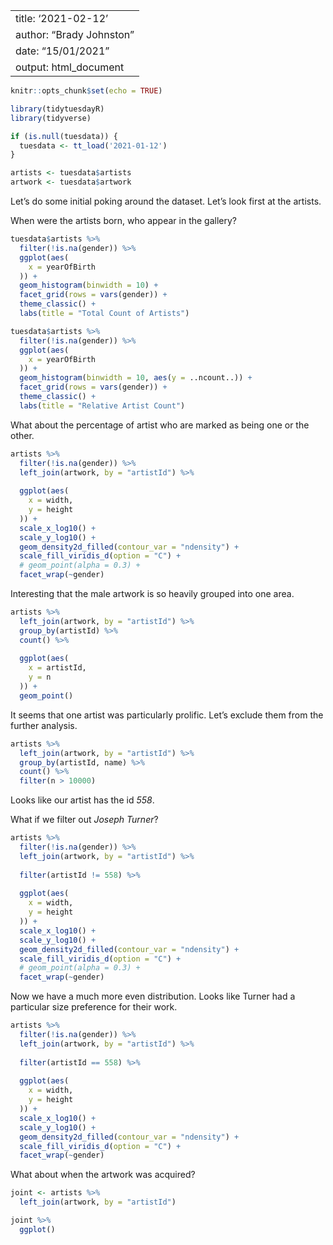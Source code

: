 
---
title: '2021-02-12'
author: "Brady Johnston"
date: "15/01/2021"
output: html_document
---

```r
knitr::opts_chunk$set(echo = TRUE)
```

```r
library(tidytuesdayR)
library(tidyverse)

if (is.null(tuesdata)) {
  tuesdata <- tt_load('2021-01-12')
}

artists <- tuesdata$artists
artwork <- tuesdata$artwork
```

Let's do some initial poking around the dataset. Let's look first at the artists.

When were the artists born, who appear in the gallery?

```r
tuesdata$artists %>% 
  filter(!is.na(gender)) %>%
  ggplot(aes(
    x = yearOfBirth
  )) + 
  geom_histogram(binwidth = 10) + 
  facet_grid(rows = vars(gender)) + 
  theme_classic() + 
  labs(title = "Total Count of Artists")
```

```r
tuesdata$artists %>% 
  filter(!is.na(gender)) %>%
  ggplot(aes(
    x = yearOfBirth
  )) + 
  geom_histogram(binwidth = 10, aes(y = ..ncount..)) + 
  facet_grid(rows = vars(gender)) + 
  theme_classic() + 
  labs(title = "Relative Artist Count")
```

What about the percentage of artist who are marked as being one or the other.


```r
artists %>%
  filter(!is.na(gender)) %>% 
  left_join(artwork, by = "artistId") %>% 
  
  ggplot(aes(
    x = width, 
    y = height
  )) + 
  scale_x_log10() + 
  scale_y_log10() +
  geom_density2d_filled(contour_var = "ndensity") +
  scale_fill_viridis_d(option = "C") +
  # geom_point(alpha = 0.3) + 
  facet_wrap(~gender)
```

Interesting that the male artwork is so heavily grouped into one area.

```r
artists %>% 
  left_join(artwork, by = "artistId") %>% 
  group_by(artistId) %>% 
  count() %>% 
  
  ggplot(aes(
    x = artistId, 
    y = n
  )) + 
  geom_point()
```

It seems that one artist was particularly prolific. Let's exclude them from the further 
analysis.

```r
artists %>% 
  left_join(artwork, by = "artistId") %>% 
  group_by(artistId, name) %>% 
  count() %>% 
  filter(n > 10000)
```
Looks like our artist has the id _558_.

What if we filter out _Joseph Turner_?

```r

artists %>%
  filter(!is.na(gender)) %>% 
  left_join(artwork, by = "artistId") %>% 
  
  filter(artistId != 558) %>% 
  
  ggplot(aes(
    x = width, 
    y = height
  )) +
  scale_x_log10() + 
  scale_y_log10() +
  geom_density2d_filled(contour_var = "ndensity") +
  scale_fill_viridis_d(option = "C") +
  # geom_point(alpha = 0.3) + 
  facet_wrap(~gender)
```

Now we have a much more even distribution. Looks like Turner had a particular size
preference for their work. 

```r
artists %>%
  filter(!is.na(gender)) %>% 
  left_join(artwork, by = "artistId") %>% 
  
  filter(artistId == 558) %>% 
  
  ggplot(aes(
    x = width, 
    y = height
  )) +
  scale_x_log10() + 
  scale_y_log10() +
  geom_density2d_filled(contour_var = "ndensity") +
  scale_fill_viridis_d(option = "C") +
  facet_wrap(~gender)

```

What about when the artwork was acquired?

```r
joint <- artists %>% 
  left_join(artwork, by = "artistId")

joint %>%
  ggplot()
```


